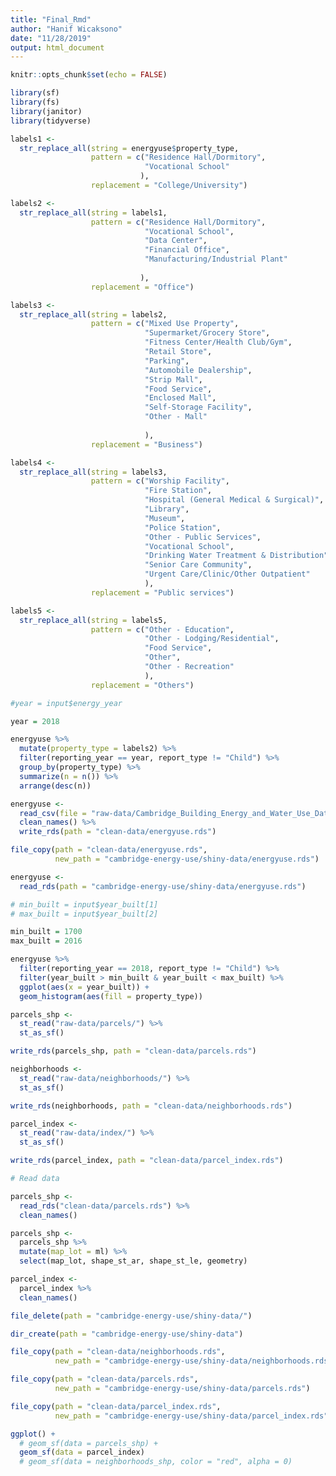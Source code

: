 ```yaml
---
title: "Final_Rmd"
author: "Hanif Wicaksono"
date: "11/28/2019"
output: html_document
---
```


```r
knitr::opts_chunk$set(echo = FALSE)

library(sf)
library(fs)
library(janitor)
library(tidyverse)
```

```r
labels1 <-
  str_replace_all(string = energyuse$property_type,
                  pattern = c("Residence Hall/Dormitory",
                              "Vocational School"
                             ),
                  replacement = "College/University")

labels2 <-
  str_replace_all(string = labels1,
                  pattern = c("Residence Hall/Dormitory",
                              "Vocational School",
                              "Data Center",
                              "Financial Office",
                              "Manufacturing/Industrial Plant"
                              
                             ),
                  replacement = "Office")

labels3 <-
  str_replace_all(string = labels2,
                  pattern = c("Mixed Use Property",
                              "Supermarket/Grocery Store",
                              "Fitness Center/Health Club/Gym",
                              "Retail Store",
                              "Parking",
                              "Automobile Dealership",
                              "Strip Mall",
                              "Food Service",
                              "Enclosed Mall",
                              "Self-Storage Facility",
                              "Other - Mall"
                              
                              ),
                  replacement = "Business")

labels4 <-
  str_replace_all(string = labels3,
                  pattern = c("Worship Facility",
                              "Fire Station",
                              "Hospital (General Medical & Surgical)",
                              "Library",
                              "Museum",
                              "Police Station",
                              "Other - Public Services",
                              "Vocational School",
                              "Drinking Water Treatment & Distribution",
                              "Senior Care Community",
                              "Urgent Care/Clinic/Other Outpatient"
                              ),
                  replacement = "Public services")

labels5 <-
  str_replace_all(string = labels5,
                  pattern = c("Other - Education",
                              "Other - Lodging/Residential",
                              "Food Service",
                              "Other",
                              "Other - Recreation"
                              ),
                  replacement = "Others")
```

```r

#year = input$energy_year

year = 2018

energyuse %>%
  mutate(property_type = labels2) %>%
  filter(reporting_year == year, report_type != "Child") %>%
  group_by(property_type) %>%
  summarize(n = n()) %>%
  arrange(desc(n))
```


```r
energyuse <-
  read_csv(file = "raw-data/Cambridge_Building_Energy_and_Water_Use_Data_Disclosure_2016-2018.csv") %>%
  clean_names() %>%
  write_rds(path = "clean-data/energyuse.rds")

file_copy(path = "clean-data/energyuse.rds", 
          new_path = "cambridge-energy-use/shiny-data/energyuse.rds")
```

```r

energyuse <-
  read_rds(path = "cambridge-energy-use/shiny-data/energyuse.rds")

# min_built = input$year_built[1]
# max_built = input$year_built[2]

min_built = 1700
max_built = 2016

energyuse %>%
  filter(reporting_year == 2018, report_type != "Child") %>%
  filter(year_built > min_built & year_built < max_built) %>%
  ggplot(aes(x = year_built)) +
  geom_histogram(aes(fill = property_type))
```

```r

parcels_shp <- 
  st_read("raw-data/parcels/") %>%
  st_as_sf()

write_rds(parcels_shp, path = "clean-data/parcels.rds")

neighborhoods <- 
  st_read("raw-data/neighborhoods/") %>%
  st_as_sf()

write_rds(neighborhoods, path = "clean-data/neighborhoods.rds")

parcel_index <- 
  st_read("raw-data/index/") %>%
  st_as_sf()

write_rds(parcel_index, path = "clean-data/parcel_index.rds")
```

```r

# Read data

parcels_shp <- 
  read_rds("clean-data/parcels.rds") %>%
  clean_names()

parcels_shp <- 
  parcels_shp %>%
  mutate(map_lot = ml) %>%
  select(map_lot, shape_st_ar, shape_st_le, geometry)

parcel_index <-
  parcel_index %>%
  clean_names()

```


```r
file_delete(path = "cambridge-energy-use/shiny-data/")

dir_create(path = "cambridge-energy-use/shiny-data")

file_copy(path = "clean-data/neighborhoods.rds", 
          new_path = "cambridge-energy-use/shiny-data/neighborhoods.rds")

file_copy(path = "clean-data/parcels.rds", 
          new_path = "cambridge-energy-use/shiny-data/parcels.rds")

file_copy(path = "clean-data/parcel_index.rds", 
          new_path = "cambridge-energy-use/shiny-data/parcel_index.rds")
```


```r

ggplot() +
  # geom_sf(data = parcels_shp) +
  geom_sf(data = parcel_index)
  # geom_sf(data = neighborhoods_shp, color = "red", alpha = 0)

```


